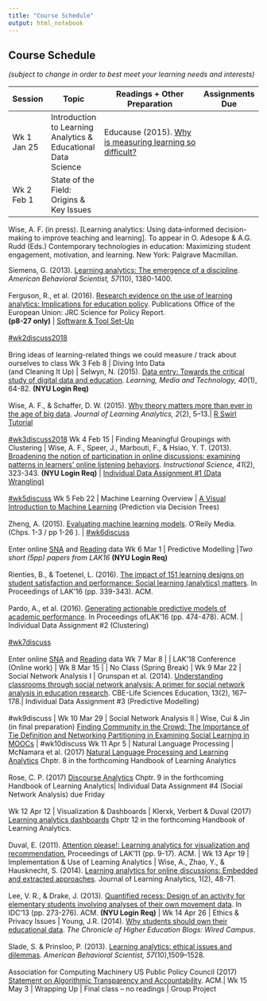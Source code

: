 ```yaml
---
title: "Course Schedule"
output: html_notebook
---
```


## Course Schedule
*(subject to change in order to best meet your learning needs and interests)*

Session|Topic|Readings + Other Preparation|Assignments Due
---------|------------|------------------------------------|--------------
Wk 1 Jan 25	| Introduction to Learning Analytics & Educational Data Science	|	Educause (2015). [Why is measuring learning so difficult?](http://er.educause.edu/multimedia/2015/8/why-is-measuring-learning-so-difficult-v) |
Wk 2 Feb 1 | State of the Field:</br>Origins & Key Issues | 

Wise, A. F. (in press). [Learning analytics: Using data‐informed decision-making to improve teaching and learning]. To appear in O. Adesope & A.G. Rudd (Eds.) Contemporary technologies in education: Maximizing student engagement, motivation, and learning. New York: Palgrave Macmillan.

Siemens, G. (2013). [Learning analytics: The emergence of a discipline](http://journals.sagepub.com/doi/pdf/10.1177/0002764213498851). *American Behavioral Scientist, 57*(10), 1380-1400. </br> </br> Ferguson, R., et al. (2016). [Research evidence on the use of learning analytics: Implications for education policy](http://publications.jrc.ec.europa.eu/repository/bitstream/JRC104031/lfna28294enn.pdf). Publications Office of the European Union: JRC Science for Policy Report. </br> **(p8-27 only)** | [Software &  Tool Set-Up](https://github.com/learninganalytics-datascience-edu/syllabus/blob/master/SoftwareAndTools.Rmd) </br> </br>  [#wk2discuss2018](https://ladsedu.slack.com/messages/wk2discuss2018/) </br> </br> Bring ideas of learning-related things we could measure / track about ourselves to class
Wk 3 Feb 8 |  Diving Into Data</br>(and Cleaning It Up) | Selwyn, N. (2015). [Data entry: Towards the critical study of digital data and education](http://www.tandfonline.com/doi/abs/10.1080/17439884.2014.921628?journalCode=cjem20). *Learning, Media and Technology, 40*(1), 64-82. **(NYU Login Req)**</br> </br> Wise, A. F., & Schaffer, D. W. (2015). [Why theory matters more than ever in the age of big data](http://epress.lib.uts.edu.au/journals/index.php/JLA/article/view/4677). *Journal of Learning Analytics, 2*(2), 5–13.| [R Swirl Tutorial](https://github.com/learninganalytics-datascience-edu/R-Swirl-Tutorials) </br> </br> [#wk3discuss2018](https://ladsedu.slack.com/messages/wk3discuss2018/)
Wk 4 Feb 15 | Finding Meaningful Groupings with Clustering	| Wise, A. F., Speer, J., Marbouti, F., & Hsiao, Y. T. (2013). [Broadening the notion of participation in online discussions: examining patterns in learners’ online listening behaviors](http://link.springer.com/article/10.1007/s11251-012-9230-9). *Instructional Science, 41*(2), 323-343. **(NYU Login Req)** | [Individual Data Assignment #1 (Data Wrangling)](https://github.com/learninganalytics-datascience-edu/IndividualAssignment1) </br> </br> [#wk5discuss](https://ladsedu.slack.com/messages/wk5discuss/)
Wk 5 Feb 22 |  Machine Learning Overview	| [A Visual Introduction to Machine Learning](http://www.r2d3.us/visual-intro-to-machine-learning-part-1/) (Prediction via Decision Trees)  </br> </br> Zheng, A. (2015). [Evaluating machine learning models](http://www.oreilly.com/data/free/evaluating-machine-learning-models.csp?intcmp=il-data-free-lp-lgen_free_reports_page). O’Reily Media. (Chps. 1-3 / pp 1-26 ).	| [#wk6discuss](https://ladsedu.slack.com/messages/wk6discuss/)  </br> </br> Enter online [SNA](https://docs.google.com/spreadsheets/d/1YtAPnHDXyGHAouiqTW2tzA9x9D9c89JzFQPb1MLmQOI/edit#gid=800113348) and [Reading](https://docs.google.com/a/nyu.edu/forms/d/e/1FAIpQLSe0QkrMiotLFT7PvrSDMCx8007WWYvDTX5rfynt2kff0I5YMg/viewform?c=0&w=1) data
Wk 6 Mar 1  |  Predictive Modelling |*Two short (5pp) papers from LAK16* **(NYU Login Req)** </br> </br>Rienties, B., & Toetenel, L. (2016). [The impact of 151 learning designs on student satisfaction and performance: Social learning (analytics) matters](http://dl.acm.org/citation.cfm?id=2883875&CFID=906638631&CFTOKEN=42327609). In Proceedings of LAK'16 (pp. 339-343). ACM. </br> </br> Pardo, A., et al. (2016). [Generating actionable predictive models of academic performance](http://dl.acm.org/citation.cfm?id=2883870&CFID=906638631&CFTOKEN=42327609). In Proceedings ofLAK'16 (pp. 474-478). ACM. |  Individual Data Assignment #2 (Clustering) </br> </br> [#wk7discuss](https://ladsedu.slack.com/messages/wk7discuss/)   </br> </br> Enter online [SNA](https://docs.google.com/spreadsheets/d/1YtAPnHDXyGHAouiqTW2tzA9x9D9c89JzFQPb1MLmQOI/edit#gid=800113348) and [Reading](https://docs.google.com/a/nyu.edu/forms/d/e/1FAIpQLSe0QkrMiotLFT7PvrSDMCx8007WWYvDTX5rfynt2kff0I5YMg/viewform?c=0&w=1) data
Wk 7 Mar 8 | | LAK'18 Conference (Online work) |
Wk 8 Mar 15 | | No Class (Spring Break) | 
Wk 9 Mar 22 | Social Network Analysis I |	Grunspan et al. (2014). [Understanding classrooms through social network analysis: A primer for social network analysis in education research](http://www.lifescied.org/content/13/2/167.full). CBE-Life Sciences Education, 13(2), 167–178.|	Individual Data Assignment #3 (Predictive Modelling) </br> </br> #wk9discuss |
Wk 10 Mar 29  | Social Network Analysis II | Wise, Cui & Jin (in final preparation) [Finding Community in the Crowd: The Importance of Tie Definition and Networking Partitioning in Examining Social Learning in MOOCs](https://github.com/learninganalytics-datascience-edu/syllabus/blob/master/MOOC%20SNA%20Paper%20-%20Wise%20Et%20Al.pdf) | #wk10discuss
Wk 11 Apr 5   | Natural Language Processing  | McNamara et al. (2017) [Natural Language Processing and Learning Analytics](https://github.com/learninganalytics-datascience-edu/syllabus/blob/master/McNamaraEtAl2017-NLP%2BLearningAnalytics.pdf) Chptr. 8 in the forthcoming Handbook of Learning Analytics</br></br> Rose, C. P. (2017) [Discourse Analytics](https://github.com/learninganalytics-datascience-edu/syllabus/blob/master/Rose2017-DiscourseAnalytics.pdf) Chptr. 9 in the forthcoming Handbook of Learning Analytics| Individual Data Assignment #4 (Social Network Analysis) due Friday </br> </br> 
Wk 12 Apr 12 | Visualization & Dashboards | Klerxk, Verbert & Duval (2017) [Learning analytics dashboards](https://github.com/learninganalytics-datascience-edu/syllabus/blob/master/KlekxVerbertDuval-LearningAnalyticsDashboards.pdf) Chptr 12 in the forthcoming Handbook of Learning Analytics. </br> </br> Duval, E. (2011). [Attention please!: Learning analytics for visualization and recommendation.](https://lirias.kuleuven.be/bitstream/123456789/315113/1/)  Proceedings of LAK'11 (pp. 9-17). ACM. | 
Wk 13 Apr 19 |  Implementation & Use of Learning Analytics	| Wise, A., Zhao, Y., & Hausknecht, S. (2014). [Learning analytics for online discussions: Embedded and extracted approaches](http://epress.lib.uts.edu.au/journals/index.php/JLA/article/view/3532/4157). Journal of Learning Analytics, 1(2), 48-71. </br> </br>	Lee, V. R., & Drake, J. (2013). [Quantified recess: Design of an activity for elementary students involving analyses of their own movement data](http://citeseerx.ist.psu.edu/viewdoc/download?doi=10.1.1.842.5&rep=rep1&type=pdf). In IDC'13 (pp. 273-276). ACM. **(NYU Login Req)** | 
Wk 14 Apr 26 | Ethics & Privacy Issues | Young, J.R. (2014). [Why students should own their educational data](http://www.chronicle.com/blogs/wiredcampus/why-students-should-own-their-educational-data/54329). *The Chronicle of Higher Education Blogs: Wired Campus*. </br></br> Slade, S. & Prinsloo, P. (2013). [Learning analytics: ethical issues and dilemmas](http://oro.open.ac.uk/36594/2/ECE12B6B.pdf). *American Behavioral Scientist, 57*(10),1509–1528. </br></br> Association for Computing Machinery US Public Policy Council (2017) [Statement on Algorithmic Transparency and Accountability](https://github.com/learninganalytics-datascience-edu/syllabus/blob/master/AlgorithmicAccountability.pdf). ACM.|
Wk 15 May 3 | Wrapping Up | Final class – no readings | Group Project

